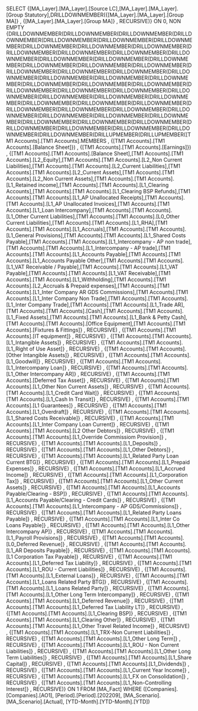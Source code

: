 SELECT {[MA_Layer].[MA_Layer].[Source LC],[MA_Layer].[MA_Layer].[Group Statutory],DRILLDOWNMEMBER({[MA_Layer].[MA_Layer].[Group MA]} , {[MA_Layer].[MA_Layer].[Group MA]} , RECURSIVE)} ON 0, NON EMPTY {DRILLDOWNMEMBER(DRILLDOWNMEMBER(DRILLDOWNMEMBER(DRILLDOWNMEMBER(DRILLDOWNMEMBER(DRILLDOWNMEMBER(DRILLDOWNMEMBER(DRILLDOWNMEMBER(DRILLDOWNMEMBER(DRILLDOWNMEMBER(DRILLDOWNMEMBER(DRILLDOWNMEMBER(DRILLDOWNMEMBER(DRILLDOWNMEMBER(DRILLDOWNMEMBER(DRILLDOWNMEMBER(DRILLDOWNMEMBER(DRILLDOWNMEMBER(DRILLDOWNMEMBER(DRILLDOWNMEMBER(DRILLDOWNMEMBER(DRILLDOWNMEMBER(DRILLDOWNMEMBER(DRILLDOWNMEMBER(DRILLDOWNMEMBER(DRILLDOWNMEMBER(DRILLDOWNMEMBER(DRILLDOWNMEMBER(DRILLDOWNMEMBER(DRILLDOWNMEMBER(DRILLDOWNMEMBER(DRILLDOWNMEMBER(DRILLDOWNMEMBER(DRILLDOWNMEMBER(DRILLDOWNMEMBER(DRILLDOWNMEMBER(DRILLDOWNMEMBER(DRILLDOWNMEMBER(DRILLDOWNMEMBER(DRILLDOWNMEMBER(DRILLDOWNMEMBER(DRILLDOWNMEMBER(DRILLDOWNMEMBER(DRILLDOWNMEMBER(DRILLDOWNMEMBER(DRILLDOWNMEMBER(DRILLDOWNMEMBER(DRILLDOWNMEMBER(DRILLDOWNMEMBER(DRILLDOWNMEMBER(DRILLDOWNMEMBER(DRILLDOWNMEMBER(DRILLDOWNMEMBER(DRILLDOWNMEMBER(DRILLDOWNMEMBER(DRILLUPMEMBER(DRILLUPMEMBER([TM1 Accounts].[TM1 Accounts].MEMBERS , {[TM1 Accounts].[TM1 Accounts].[Balance Sheet]}) , {[TM1 Accounts].[TM1 Accounts].[Earnings]}) , {[TM1 Accounts].[TM1 Accounts].[Balance Sheet],[TM1 Accounts].[TM1 Accounts].[L2_Equity],[TM1 Accounts].[TM1 Accounts].[L2_Non Current Liabilities],[TM1 Accounts].[TM1 Accounts].[L2_Current Liabilities],[TM1 Accounts].[TM1 Accounts].[L2_Current Assets],[TM1 Accounts].[TM1 Accounts].[L2_Non Current Assets],[TM1 Accounts].[TM1 Accounts].[L1_Retained income],[TM1 Accounts].[TM1 Accounts].[L1_Clearing Accounts],[TM1 Accounts].[TM1 Accounts].[L1_Clearing BSP Refunds],[TM1 Accounts].[TM1 Accounts].[L1_AP Unallocated Receipts],[TM1 Accounts].[TM1 Accounts].[L1_AP Unallocated Invoices],[TM1 Accounts].[TM1 Accounts].[L1_Loan Intercompany],[TM1 Accounts].[TM1 Accounts].[L1_Other Current Liabilities],[TM1 Accounts].[TM1 Accounts].[L0_Other Current Liabilities],[TM1 Accounts].[TM1 Accounts].[L1_RHA],[TM1 Accounts].[TM1 Accounts].[L1_Accruals],[TM1 Accounts].[TM1 Accounts].[L1_General Provisions],[TM1 Accounts].[TM1 Accounts].[L1_Shared Costs Payable],[TM1 Accounts].[TM1 Accounts].[L1_Intercompany - AP non trade],[TM1 Accounts].[TM1 Accounts].[L1_Intercompany - AP trade],[TM1 Accounts].[TM1 Accounts].[L1_Accounts Payable],[TM1 Accounts].[TM1 Accounts].[L1_Accounts Payable Other],[TM1 Accounts].[TM1 Accounts].[L1_VAT Receivable / Payable],[TM1 Accounts].[TM1 Accounts].[L1_VAT Payable],[TM1 Accounts].[TM1 Accounts].[L1_VAT Receivable],[TM1 Accounts].[TM1 Accounts].[L1_Withholding],[TM1 Accounts].[TM1 Accounts].[L2_Accruals & Prepaid expenses],[TM1 Accounts].[TM1 Accounts].[L1_Inter Company AR GDS Commissions],[TM1 Accounts].[TM1 Accounts].[L1_Inter Company Non Trade],[TM1 Accounts].[TM1 Accounts].[L1_Inter Company Trade],[TM1 Accounts].[TM1 Accounts].[L1_Trade AR],[TM1 Accounts].[TM1 Accounts].[Cash],[TM1 Accounts].[TM1 Accounts].[L1_Fixed Assets],[TM1 Accounts].[TM1 Accounts].[L1_Bank & Petty Cash],[TM1 Accounts].[TM1 Accounts].[Office Equipment],[TM1 Accounts].[TM1 Accounts].[Fixtures & Fittings]} , RECURSIVE) , {[TM1 Accounts].[TM1 Accounts].[IT equipment]} , RECURSIVE) , {[TM1 Accounts].[TM1 Accounts].[L1_Intangible Assets]} , RECURSIVE) , {[TM1 Accounts].[TM1 Accounts].[L1_Right of Use Asset]} , RECURSIVE) , {[TM1 Accounts].[TM1 Accounts].[Other Intangible Assets]} , RECURSIVE) , {[TM1 Accounts].[TM1 Accounts].[L1_Goodwill]} , RECURSIVE) , {[TM1 Accounts].[TM1 Accounts].[L1_Intercompany Loan]} , RECURSIVE) , {[TM1 Accounts].[TM1 Accounts].[L1_Other Intercompany AR]} , RECURSIVE) , {[TM1 Accounts].[TM1 Accounts].[Deferred Tax Asset]} , RECURSIVE) , {[TM1 Accounts].[TM1 Accounts].[L1_Other Non Current Assets]} , RECURSIVE) , {[TM1 Accounts].[TM1 Accounts].[L1_Credit Card Wait]} , RECURSIVE) , {[TM1 Accounts].[TM1 Accounts].[L1_Cash In Transit]} , RECURSIVE) , {[TM1 Accounts].[TM1 Accounts].[L1 Guarantees]} , RECURSIVE) , {[TM1 Accounts].[TM1 Accounts].[L1_Overdraft]} , RECURSIVE) , {[TM1 Accounts].[TM1 Accounts].[L1_Shared Costs Receivable]} , RECURSIVE) , {[TM1 Accounts].[TM1 Accounts].[L1_Inter Company Loan Current]} , RECURSIVE) , {[TM1 Accounts].[TM1 Accounts].[L2 Other Debtors]} , RECURSIVE) , {[TM1 Accounts].[TM1 Accounts].[L1_Override Commissiom Provision]} , RECURSIVE) , {[TM1 Accounts].[TM1 Accounts].[L1_Deposits]} , RECURSIVE) , {[TM1 Accounts].[TM1 Accounts].[L1_Other Debtors]} , RECURSIVE) , {[TM1 Accounts].[TM1 Accounts].[L1_Related Party Loan Current BTG]} , RECURSIVE) , {[TM1 Accounts].[TM1 Accounts].[L1_Prepaid Expenses]} , RECURSIVE) , {[TM1 Accounts].[TM1 Accounts].[L1_Accrued Income]} , RECURSIVE) , {[TM1 Accounts].[TM1 Accounts].[L1_Corporation Tax]} , RECURSIVE) , {[TM1 Accounts].[TM1 Accounts].[L1_Other Current Assets]} , RECURSIVE) , {[TM1 Accounts].[TM1 Accounts].[L1_Accounts Payable/Clearing - BSP]} , RECURSIVE) , {[TM1 Accounts].[TM1 Accounts].[L1_Accounts Payable/Clearing - Credit Cards]} , RECURSIVE) , {[TM1 Accounts].[TM1 Accounts].[L1_Intercompany - AP GDS/Commissions]} , RECURSIVE) , {[TM1 Accounts].[TM1 Accounts].[L1_Related Party Loans Payable]} , RECURSIVE) , {[TM1 Accounts].[TM1 Accounts].[L1_Inter Co Loans Payable]} , RECURSIVE) , {[TM1 Accounts].[TM1 Accounts].[L1_Other Intercompany AP]} , RECURSIVE) , {[TM1 Accounts].[TM1 Accounts].[L1_Payroll Provisions]} , RECURSIVE) , {[TM1 Accounts].[TM1 Accounts].[L0_Deferred Revenue]} , RECURSIVE) , {[TM1 Accounts].[TM1 Accounts].[L1_AR Deposits Payable]} , RECURSIVE) , {[TM1 Accounts].[TM1 Accounts].[L1 Corporation Tax Payable]} , RECURSIVE) , {[TM1 Accounts].[TM1 Accounts].[L1_Deferred Tax Liability]} , RECURSIVE) , {[TM1 Accounts].[TM1 Accounts].[L1_ROU - Current Liabilities]} , RECURSIVE) , {[TM1 Accounts].[TM1 Accounts].[L1_External Loans]} , RECURSIVE) , {[TM1 Accounts].[TM1 Accounts].[L1_Loans Related Party BTG]} , RECURSIVE) , {[TM1 Accounts].[TM1 Accounts].[L1_Loans Related Party]} , RECURSIVE) , {[TM1 Accounts].[TM1 Accounts].[L1_Other Long Term Intercompany]} , RECURSIVE) , {[TM1 Accounts].[TM1 Accounts].[L1_Deferred Revenue]} , RECURSIVE) , {[TM1 Accounts].[TM1 Accounts].[L1_Deferred Tax Liability LT]} , RECURSIVE) , {[TM1 Accounts].[TM1 Accounts].[L1_Clearing BSP]} , RECURSIVE) , {[TM1 Accounts].[TM1 Accounts].[L1_Clearing Other]} , RECURSIVE) , {[TM1 Accounts].[TM1 Accounts].[L1_Other Travel Related Income]} , RECURSIVE) , {[TM1 Accounts].[TM1 Accounts].[L1_TRX-Non Current Liabilities]} , RECURSIVE) , {[TM1 Accounts].[TM1 Accounts].[L1_Other Long Term]} , RECURSIVE) , {[TM1 Accounts].[TM1 Accounts].[L1_ROU - Non Current Liabilities]} , RECURSIVE) , {[TM1 Accounts].[TM1 Accounts].[L1_Other Long Term Liabilities]} , RECURSIVE) , {[TM1 Accounts].[TM1 Accounts].[L1_Share Capital]} , RECURSIVE) , {[TM1 Accounts].[TM1 Accounts].[L1_Dividends]} , RECURSIVE) , {[TM1 Accounts].[TM1 Accounts].[L1_Current Year Income]} , RECURSIVE) , {[TM1 Accounts].[TM1 Accounts].[L1_FX on Consolidation]} , RECURSIVE) , {[TM1 Accounts].[TM1 Accounts].[L1_Non-Controlling Interest]} , RECURSIVE)} ON 1 FROM [MA_Fact] WHERE ([Companies].[Companies].[AO1], [Period].[Period].[202209], [MA_Scenario].[MA_Scenario].[Actual], [YTD-Month].[YTD-Month].[YTD])
